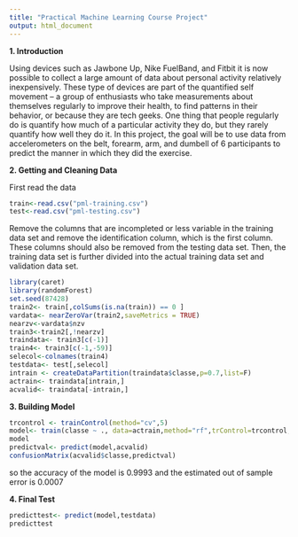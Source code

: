 ```yaml
---
title: "Practical Machine Learning Course Project"
output: html_document
---
```


**1. Introduction**

Using devices such as Jawbone Up, Nike FuelBand, and Fitbit it is now possible to collect a large amount of data about personal activity relatively inexpensively. These type of devices are part of the quantified self movement – a group of enthusiasts who take measurements about themselves regularly to improve their health, to find patterns in their behavior, or because they are tech geeks. One thing that people regularly do is quantify how much of a particular activity they do, but they rarely quantify how well they do it. In this project, the goal will be to use data from accelerometers on the belt, forearm, arm, and dumbell of 6 participants to predict the manner in which they did the exercise.

**2. Getting and Cleaning Data**

First read the data 

```r
train<-read.csv("pml-training.csv")
test<-read.csv("pml-testing.csv")
```

Remove the columns that are incompleted or less variable in the training data set and remove the identification column, which is the first column. These columns should also be removed from the testing data set. Then, the training data set is further divided into the actual training data set and validation data set. 

```r
library(caret)
library(randomForest)
set.seed(87428)
train2<- train[,colSums(is.na(train)) == 0 ]
vardata<- nearZeroVar(train2,saveMetrics = TRUE)
nearzv<-vardata$nzv
train3<-train2[,!nearzv]
traindata<- train3[c(-1)]
train4<- train3[c(-1,-59)]
selecol<-colnames(train4)
testdata<- test[,selecol]
intrain <- createDataPartition(traindata$classe,p=0.7,list=F)
actrain<- traindata[intrain,]
acvalid<- traindata[-intrain,]
```

**3. Building Model**

```r
trcontrol <- trainControl(method="cv",5)
model<- train(classe ~ ., data=actrain,method="rf",trControl=trcontrol,ntree=100)
model
predictval<- predict(model,acvalid)
confusionMatrix(acvalid$classe,predictval)
```

so the accuracy of the model is 0.9993 and the estimated out of sample error is 0.0007 

**4. Final Test**

```r
predicttest<- predict(model,testdata)
predicttest
```




